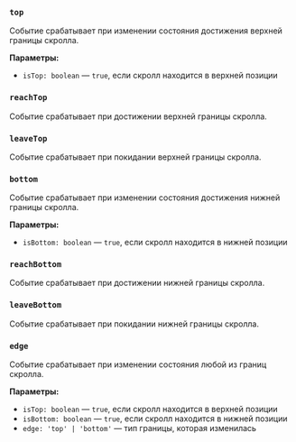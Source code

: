 ### `top`

Событие срабатывает при изменении состояния достижения верхней границы скролла.

**Параметры:**
- `isTop: boolean` — `true`, если скролл находится в верхней позиции

### `reachTop`

Событие срабатывает при достижении верхней границы скролла.

### `leaveTop`

Событие срабатывает при покидании верхней границы скролла.

### `bottom`

Событие срабатывает при изменении состояния достижения нижней границы скролла.

**Параметры:**
- `isBottom: boolean` — `true`, если скролл находится в нижней позиции

### `reachBottom`

Событие срабатывает при достижении нижней границы скролла.

### `leaveBottom`

Событие срабатывает при покидании нижней границы скролла.

### `edge`

Событие срабатывает при изменении состояния любой из границ скролла.

**Параметры:**
- `isTop: boolean` — `true`, если скролл находится в верхней позиции
- `isBottom: boolean` — `true`, если скролл находится в нижней позиции
- `edge: 'top' | 'bottom'` — тип границы, которая изменилась
